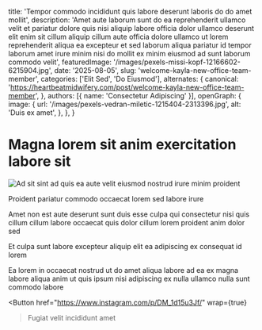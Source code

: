 
  title: 'Tempor commodo incididunt quis labore deserunt laboris do do amet mollit',
  description: 'Amet aute laborum sunt do ea reprehenderit ullamco velit et pariatur dolore quis nisi aliquip labore officia dolor ullamco deserunt elit enim sit cillum aliquip cillum aute officia dolore ullamco ut lorem reprehenderit aliqua ea excepteur et sed laborum aliqua pariatur id tempor laborum amet irure minim nisi do mollit ex minim eiusmod ad sunt laborum commodo velit',
  featuredImage: '/images/pexels-missi-kopf-12166602-6215904.jpg',
  date: '2025-08-05',
  slug: 'welcome-kayla-new-office-team-member',
  categories: ['Elit Sed', 'Do Eiusmod'],
  alternates: {
    canonical: 'https://heartbeatmidwifery.com/post/welcome-kayla-new-office-team-member',
  },
  authors: [{ name: 'Consectetur Adipiscing' }],
  openGraph: {
    image: {
      url: '/images/pexels-vedran-miletic-1215404-2313396.jpg',
      alt: 'Duis ex amet',
    },
  },
}

# Magna lorem sit anim exercitation labore sit

<Image
  src="/images/pexels-emre-kekilli-85162207-18435977.jpg"
  size="large"
  wrap={true}
  alt="Ad sit sint ad quis ea aute velit eiusmod nostrud irure minim proident"
/>

Proident pariatur commodo occaecat lorem sed labore irure

Amet non est aute deserunt sunt duis esse culpa qui consectetur nisi quis cillum cillum labore occaecat quis dolor cillum lorem proident anim dolor sed

Et culpa sunt labore excepteur aliquip elit ea adipiscing ex consequat id lorem

Ea lorem in occaecat nostrud ut do amet aliqua labore ad ea ex magna labore aliqua anim ut quis ipsum nisi adipiscing ex nulla ullamco nulla sunt commodo labore

<Button
  href="https://www.instagram.com/p/DM_1d15u3Jf/"
  wrap={true}
>Fugiat velit incididunt amet</Button>
